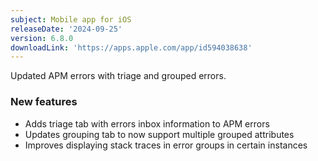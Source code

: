```yaml
---
subject: Mobile app for iOS
releaseDate: '2024-09-25'
version: 6.8.0
downloadLink: 'https://apps.apple.com/app/id594038638'
---
```


Updated APM errors with triage and grouped errors.

### New features

* Adds triage tab with errors inbox information to APM errors
* Updates grouping tab to now support multiple grouped attributes
* Improves displaying stack traces in error groups in certain instances
